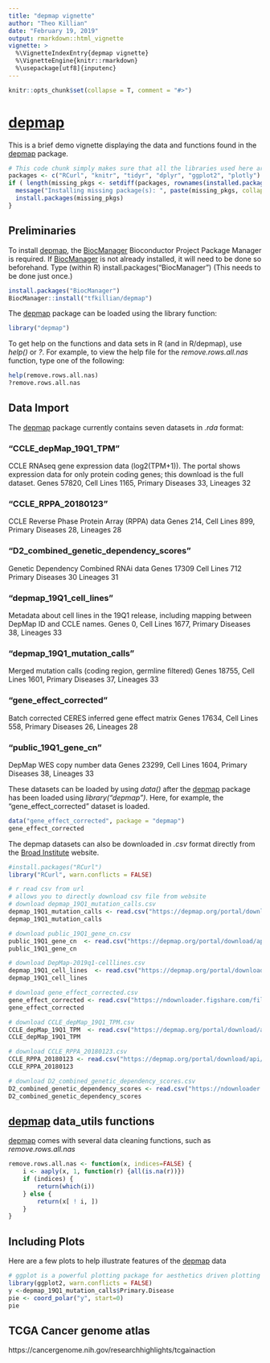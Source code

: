 ```yaml
---
title: "depmap vignette"
author: "Theo Killian"
date: "February 19, 2019"
output: rmarkdown::html_vignette
vignette: >
  %\VignetteIndexEntry{depmap vignette}
  %\VignetteEngine{knitr::rmarkdown}
  %\usepackage[utf8]{inputenc}
---
```


```r
knitr::opts_chunk$set(collapse = T, comment = "#>")
```

# [depmap](https://github.com/tfkillian/depmap/)

This is a brief demo vignette displaying the data and functions found in the [depmap](https://github.com/tfkillian/depmap/) package.  

```r
# This code chunk simply makes sure that all the libraries used here are installed, it will not be shown in the report (notice echo = FALSE).
packages <- c("RCurl", "knitr", "tidyr", "dplyr", "ggplot2", "plotly")
if ( length(missing_pkgs <- setdiff(packages, rownames(installed.packages()))) > 0) {
  message("Installing missing package(s): ", paste(missing_pkgs, collapse = ", "))
  install.packages(missing_pkgs)
}
```

## Preliminaries

To install [depmap](https://github.com/tfkillian/depmap/), the [BiocManager](https://cran.r-project.org/web/packages/BiocManager/index.html) Bioconductor Project Package Manager is required. If [BiocManager](https://cran.r-project.org/web/packages/BiocManager/index.html) 
is not already installed, it will need to be done so beforehand. Type (within R) install.packages("BiocManager") (This needs to be done just once.)

```r
install.packages("BiocManager")
BiocManager::install("tfkillian/depmap")
```

The [depmap](https://github.com/tfkillian/depmap/) package can be loaded using 
the library function:

```r
library("depmap")
```

To get help on the functions and data sets in R (and in R/depmap), use *help()* 
or *?*. For example, to view the help file for the *remove.rows.all.nas* function, 
type one of the following:

```r
help(remove.rows.all.nas)
?remove.rows.all.nas
```

## Data Import

The [depmap](https://github.com/tfkillian/depmap/) package currently contains 
seven datasets in *.rda* format:

### "CCLE_depMap_19Q1_TPM"
CCLE RNAseq gene expression data (log2(TPM+1)). The portal shows expression data 
for only protein coding genes; this download is the full dataset.
Genes 57820, Cell Lines 1165, Primary Diseases 33, Lineages 32

### "CCLE_RPPA_20180123"
CCLE Reverse Phase Protein Array (RPPA) data
Genes 214, Cell Lines 899, Primary Diseases 28, Lineages 28

### "D2_combined_genetic_dependency_scores" 
Genetic Dependency Combined RNAi data
Genes 17309 Cell Lines 712 Primary Diseases 30 Lineages 31

### "depmap_19Q1_cell_lines" 
Metadata about cell lines in the 19Q1 release, including mapping between DepMap 
ID and CCLE names. 
Genes 0, Cell Lines 1677, Primary Diseases 38, Lineages 33

### "depmap_19Q1_mutation_calls" 
Merged mutation calls (coding region, germline filtered)
Genes 18755, Cell Lines 1601, Primary Diseases 37, Lineages 33

### "gene_effect_corrected"
Batch corrected CERES inferred gene effect matrix
Genes 17634, Cell Lines 558, Primary Diseases 26, Lineages 28

### "public_19Q1_gene_cn" 
DepMap WES copy number data
Genes 23299, Cell Lines 1604, Primary Diseases 38, Lineages 33

These datasets can be loaded by using *data()* after the [depmap](https://github.com/tfkillian/depmap/) package has been loaded using *library("depmap")*. Here, for example, the 
"gene_effect_corrected" dataset is loaded.

```r
data("gene_effect_corrected", package = "depmap")
gene_effect_corrected

```

The depmap datasets can also be downloaded in *.csv* format directly from the [Broad Institute](https://depmap.org/portal/download/) website.

```r
#install.packages("RCurl")
library("RCurl", warn.conflicts = FALSE)

# r read csv from url
# allows you to directly download csv file from website
# download depmap_19Q1_mutation_calls.csv
depmap_19Q1_mutation_calls <- read.csv("https://depmap.org/portal/download/api/download/external?file_name=ccle%2Fdepmap-mutation-calls-9a1a.7%2Fdepmap_19Q1_mutation_calls.csv")
depmap_19Q1_mutation_calls

# download public_19Q1_gene_cn.csv
public_19Q1_gene_cn  <- read.csv("https://depmap.org/portal/download/api/download/external?file_name=ccle%2Fdepmap-wes-cn-data-97cc.14%2Fpublic_19Q1_gene_cn.csv")
public_19Q1_gene_cn

# download DepMap-2019q1-celllines.csv
depmap_19Q1_cell_lines  <- read.csv("https://depmap.org/portal/download/api/download/external?file_name=processed_portal_downloads%2Fdepmap-public-cell-line-metadata-183e.3%2FDepMap-2019q1-celllines.csv")
depmap_19Q1_cell_lines

# download gene_effect_corrected.csv
gene_effect_corrected <- read.csv("https://ndownloader.figshare.com/files/14221385")
gene_effect_corrected

# download CCLE_depMap_19Q1_TPM.csv
CCLE_depMap_19Q1_TPM  <- read.csv("https://depmap.org/portal/download/api/download/external?file_name=ccle%2Fdepmap-rnaseq-expression-data-ccd0.12%2FCCLE_depMap_19Q1_TPM.csv")
CCLE_depMap_19Q1_TPM

# download CCLE_RPPA_20180123.csv
CCLE_RPPA_20180123 <- read.csv("https://depmap.org/portal/download/api/download/external?file_name=ccle%2FCCLE_RPPA_20180123.csv")
CCLE_RPPA_20180123

# download D2_combined_genetic_dependency_scores.csv
D2_combined_genetic_dependency_scores <- read.csv("https://ndownloader.figshare.com/files/13515395")
D2_combined_genetic_dependency_scores
```

## [depmap](https://github.com/tfkillian/depmap/) data_utils functions

[depmap](https://github.com/tfkillian/depmap/) comes with several data cleaning
functions, such as *remove.rows.all.nas*

```r
remove.rows.all.nas <- function(x, indices=FALSE) {
    i <- aaply(x, 1, function(r) {all(is.na(r))})
    if (indices) {
        return(which(i))
    } else {
        return(x[ ! i, ])
    }
}
```

## Including Plots

Here are a few plots to help illustrate features of the [depmap](https://github.com/tfkillian/depmap/) data 

```r
# ggplot is a powerful plotting package for aesthetics driven plotting
library(ggplot2, warn.conflicts = FALSE) 
y <-depmap_19Q1_mutation_calls$Primary.Disease
pie <- coord_polar("y", start=0)
pie
```

## TCGA Cancer genome atlas

https://cancergenome.nih.gov/researchhighlights/tcgainaction


